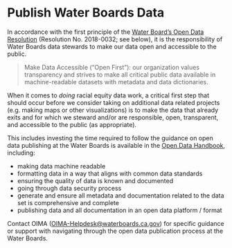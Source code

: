 # Publish Water Boards Data

In accordance with the first principle of the [Water Board’s Open Data Resolution](https://www.waterboards.ca.gov/board_decisions/adopted_orders/resolutions/2018/rs2018_0032.pdf) (Resolution No. 2018-0032; see below), it is the responsibility of Water Boards data stewards to make our data open and accessible to the public.

> Make Data Accessible (“Open First”): our organization values transparency and strives to make all critical public data available in machine-readable datasets with metadata and data dictionaries.

When it comes to *doing* racial equity data work, a critical first step that should occur before we consider taking on additional data related projects (e.g. making maps or other visualizations) is to make the data that already exits and for which we steward and/or are responsible, open, transparent, and accessible to the public (as appropriate).

This includes investing the time required to follow the guidance on open data publishing at the Water Boards is available in the [Open Data Handbook](https://www.waterboards.ca.gov/resources/oima/cowi/open_data_handbook.html), including:

-   making data machine readable
-   formatting data in a way that aligns with common data standards
-   ensuring the quality of data is known and documented
-   going through data security process
-   generate and ensure all metadata and documentation related to the data set is comprehensive and complete
-   publishing data and all documentation in an open data platform / format

Contact OIMA ([OIMA-Helpdesk\@waterboards.ca.gov](mailto:OIMA-Helpdesk@waterboards.ca.gov)) for specific guidance or support with navigating through the open data publication process at the Water Boards.
